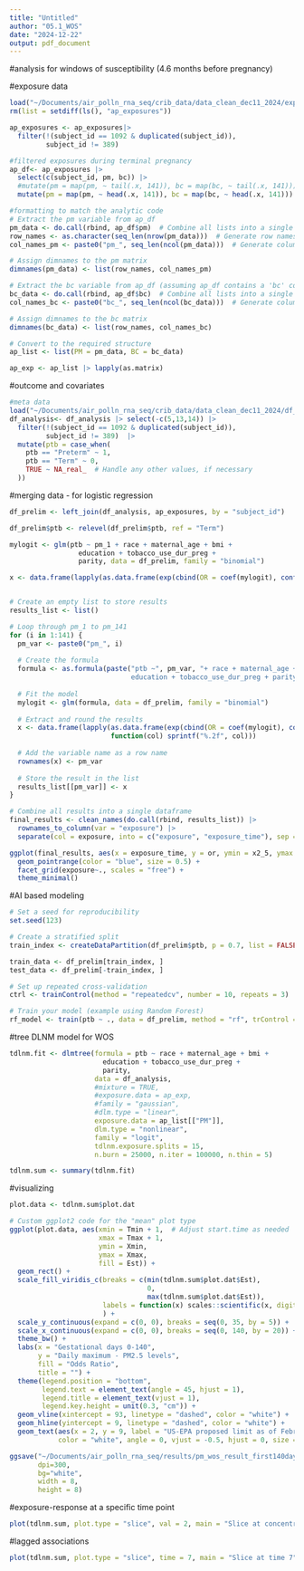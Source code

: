 ```yaml
---
title: "Untitled"
author: "05.1_WOS"
date: "2024-12-22"
output: pdf_document
---
```


#analysis for windows of susceptibility (4.6 months before pregnancy)

#exposure data 
```r
load("~/Documents/air_polln_rna_seq/crib_data/data_clean_dec11_2024/exposure_data.rda")
rm(list = setdiff(ls(), "ap_exposures"))

ap_exposures <- ap_exposures|>
  filter(!(subject_id == 1092 & duplicated(subject_id)),
         subject_id != 389)

#filtered exposures during terminal pregnancy
ap_df<- ap_exposures |> 
  select(c(subject_id, pm, bc)) |>
  #mutate(pm = map(pm, ~ tail(.x, 141)), bc = map(bc, ~ tail(.x, 141))) |>
  mutate(pm = map(pm, ~ head(.x, 141)), bc = map(bc, ~ head(.x, 141))) 

#formatting to match the analytic code
# Extract the pm variable from ap_df
pm_data <- do.call(rbind, ap_df$pm)  # Combine all lists into a single matrix
row_names <- as.character(seq_len(nrow(pm_data)))  # Generate row names as "1", "2", ...
col_names_pm <- paste0("pm_", seq_len(ncol(pm_data)))  # Generate column names as "pm_1", "pm_2", ...

# Assign dimnames to the pm matrix
dimnames(pm_data) <- list(row_names, col_names_pm)

# Extract the bc variable from ap_df (assuming ap_df contains a 'bc' column)
bc_data <- do.call(rbind, ap_df$bc)  # Combine all lists into a single matrix
col_names_bc <- paste0("bc_", seq_len(ncol(bc_data)))  # Generate column names as "bc_1", "bc_2", ...

# Assign dimnames to the bc matrix
dimnames(bc_data) <- list(row_names, col_names_bc)

# Convert to the required structure
ap_list <- list(PM = pm_data, BC = bc_data)

ap_exp <- ap_list |> lapply(as.matrix)
```

#outcome and covariates
```r
#meta data
load("~/Documents/air_polln_rna_seq/crib_data/data_clean_dec11_2024/df_analysis.rda") 
df_analysis<- df_analysis |> select(-c(5,13,14)) |>
  filter(!(subject_id == 1092 & duplicated(subject_id)),
         subject_id != 389)  |>
  mutate(ptb = case_when(
    ptb == "Preterm" ~ 1,
    ptb == "Term" ~ 0,
    TRUE ~ NA_real_  # Handle any other values, if necessary
  ))
```

#merging data - for logistic regression
```r
df_prelim <- left_join(df_analysis, ap_exposures, by = "subject_id")

df_prelim$ptb <- relevel(df_prelim$ptb, ref = "Term")

mylogit <- glm(ptb ~ pm_1 + race + maternal_age + bmi + 
                 education + tobacco_use_dur_preg + 
                 parity, data = df_prelim, family = "binomial")

x <- data.frame(lapply(as.data.frame(exp(cbind(OR = coef(mylogit), confint(mylogit))))[2,], function(col) sprintf("%.2f", col)))


# Create an empty list to store results
results_list <- list()

# Loop through pm_1 to pm_141
for (i in 1:141) {
  pm_var <- paste0("pm_", i)
  
  # Create the formula
  formula <- as.formula(paste("ptb ~", pm_var, "+ race + maternal_age + bmi + 
                              education + tobacco_use_dur_preg + parity"))
  
  # Fit the model
  mylogit <- glm(formula, data = df_prelim, family = "binomial")
  
  # Extract and round the results
  x <- data.frame(lapply(as.data.frame(exp(cbind(OR = coef(mylogit), confint(mylogit))))[2,], 
                         function(col) sprintf("%.2f", col)))
  
  # Add the variable name as a row name
  rownames(x) <- pm_var
  
  # Store the result in the list
  results_list[[pm_var]] <- x
}

# Combine all results into a single dataframe
final_results <- clean_names(do.call(rbind, results_list)) |>
  rownames_to_column(var = "exposure") |>
  separate(col = exposure, into = c("exposure", "exposure_time"), sep = "_")

ggplot(final_results, aes(x = exposure_time, y = or, ymin = x2_5, ymax = x97_5)) +
  geom_pointrange(color = "blue", size = 0.5) +
  facet_grid(exposure~., scales = "free") +
  theme_minimal()
```

#AI based modeling
```r
# Set a seed for reproducibility
set.seed(123)

# Create a stratified split
train_index <- createDataPartition(df_prelim$ptb, p = 0.7, list = FALSE, times = 1)

train_data <- df_prelim[train_index, ]
test_data <- df_prelim[-train_index, ]

# Set up repeated cross-validation
ctrl <- trainControl(method = "repeatedcv", number = 10, repeats = 3)

# Train your model (example using Random Forest)
rf_model <- train(ptb ~ ., data = df_prelim, method = "rf", trControl = ctrl)

```


#tree DLNM model for WOS
```r
tdlnm.fit <- dlmtree(formula = ptb ~ race + maternal_age + bmi + 
                       education + tobacco_use_dur_preg + 
                       parity,
                     data = df_analysis,
                     #mixture = TRUE, 
                     #exposure.data = ap_exp,
                     #family = "gaussian",
                     #dlm.type = "linear",
                     exposure.data = ap_list[["PM"]],
                     dlm.type = "nonlinear",
                     family = "logit",
                     tdlnm.exposure.splits = 15,
                     n.burn = 25000, n.iter = 100000, n.thin = 5)
```

```r
tdlnm.sum <- summary(tdlnm.fit)
```

#visualizing
```r
plot.data <- tdlnm.sum$plot.dat

# Custom ggplot2 code for the "mean" plot type
ggplot(plot.data, aes(xmin = Tmin + 1,  # Adjust start.time as needed
                      xmax = Tmax + 1,
                      ymin = Xmin,
                      ymax = Xmax,
                      fill = Est)) +
  geom_rect() +
  scale_fill_viridis_c(breaks = c(min(tdlnm.sum$plot.dat$Est), 
                                  0, 
                                  max(tdlnm.sum$plot.dat$Est)),
                       labels = function(x) scales::scientific(x, digits = 1)
                       ) +
  scale_y_continuous(expand = c(0, 0), breaks = seq(0, 35, by = 5)) +
  scale_x_continuous(expand = c(0, 0), breaks = seq(0, 140, by = 20)) +
  theme_bw() +
  labs(x = "Gestational days 0-140", 
       y = "Daily maximum - PM2.5 levels", 
       fill = "Odds Ratio", 
       title = "") +
  theme(legend.position = "bottom",
        legend.text = element_text(angle = 45, hjust = 1),
        legend.title = element_text(vjust = 1),
        legend.key.height = unit(0.3, "cm")) +
  geom_vline(xintercept = 93, linetype = "dashed", color = "white") +
  geom_hline(yintercept = 9, linetype = "dashed", color = "white") +
  geom_text(aes(x = 2, y = 9, label = "US-EPA proposed limit as of February 7, 2024"), 
            color = "white", angle = 0, vjust = -0.5, hjust = 0, size = 3.5)

ggsave("~/Documents/air_polln_rna_seq/results/pm_wos_result_first140days.tiff",
       dpi=300,
       bg="white",
       width = 8,
       height = 8)
```

#exposure-response at a specific time point
```r
plot(tdlnm.sum, plot.type = "slice", val = 2, main = "Slice at concentration 2")
```

#lagged associations
```r
plot(tdlnm.sum, plot.type = "slice", time = 7, main = "Slice at time 7")
```

